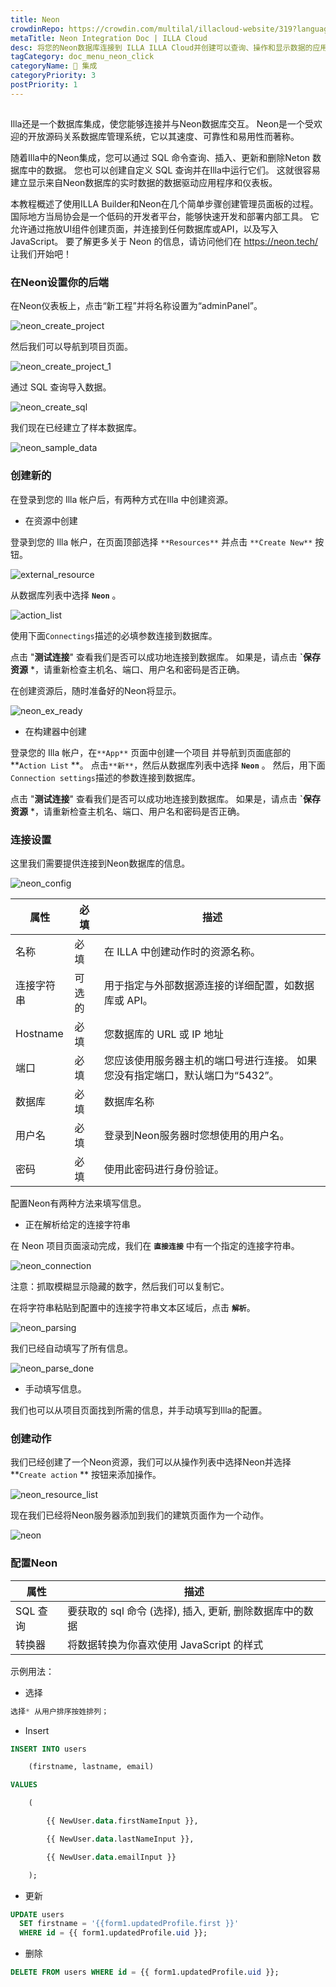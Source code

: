 ```yaml
---
title: Neon
crowdinRepo: https://crowdin.com/multilal/illacloud-website/319?languages=zhcn&filter=basic&value=0
metaTitle: Neon Integration Doc | ILLA Cloud
desc: 将您的Neon数据库连接到 ILLA ILLA Cloud并创建可以查询、操作和显示数据的应用程序。 本指南将向您展示如何操作。
tagCategory: doc_menu_neon_click
categoryName: 🔨 集成
categoryPriority: 3
postPriority: 1
---
```


## <h2 hidden>什么是Neon？</h2>

Illa还是一个数据库集成，使您能够连接并与Neon数据库交互。 Neon是一个受欢迎的开放源码关系数据库管理系统，它以其速度、可靠性和易用性而著称。

随着Illa中的Neon集成，您可以通过 SQL 命令查询、插入、更新和删除Neton 数据库中的数据。 您也可以创建自定义 SQL 查询并在Illa中运行它们。 这就很容易建立显示来自Neon数据库的实时数据的数据驱动应用程序和仪表板。

本教程概述了使用ILLA Builder和Neon在几个简单步骤创建管理员面板的过程。 国际地方当局协会是一个低码的开发者平台，能够快速开发和部署内部工具。 它允许通过拖放UI组件创建页面，并连接到任何数据库或API，以及写入 JavaScript。 要了解更多关于 Neon 的信息，请访问他们在 https://neon.tech/ 让我们开始吧！

### 在Neon设置你的后端

在Neon仪表板上，点击“新工程”并将名称设置为“adminPanel”。

![neon_create_project](https://cdn.illacloud.com/official-website/img/docs/neon_create_project.png)

然后我们可以导航到项目页面。

![neon_create_project_1](https://cdn.illacloud.com/official-website/img/docs/neon_create_project_1.png)

通过 SQL 查询导入数据。

![neon_create_sql](https://cdn.illacloud.com/official-website/img/docs/neon_create_sql.png)

我们现在已经建立了样本数据库。

![neon_sample_data](https://cdn.illacloud.com/official-website/img/docs/neon_sample_data.png)

### 创建新的

在登录到您的 Illa 帐户后，有两种方式在Illa 中创建资源。 

-   在资源中创建

登录到您的 Illa 帐户，在页面顶部选择 `**Resources**` 并点击 `**Create New**` 按钮。 

![external_resource](https://cdn.illacloud.com/official-website/img/docs/external_resource.png)

从数据库列表中选择 **`Neon`** 。

![action_list](https://cdn.illacloud.com/official-website/img/docs/action_list.png)

使用下面`Connectings`描述的必填参数连接到数据库。 

点击 "**测试连接**" 查看我们是否可以成功地连接到数据库。 如果是，请点击 **\`保存资源** \*，请重新检查主机名、端口、用户名和密码是否正确。

在创建资源后，随时准备好的Neon将显示。

![neon_ex_ready](https://cdn.illacloud.com/official-website/img/docs/neon_ex_ready.png)

-   在构建器中创建

登录您的 Illa 帐户，在`**App**` 页面中创建一个项目 并导航到页面底部的 **`Action List` **。 点击`**新**`，然后从数据库列表中选择 **`Neon`** 。 然后，用下面`Connection settings`描述的参数连接到数据库。

点击 "**测试连接**" 查看我们是否可以成功地连接到数据库。 如果是，请点击 **\`保存资源** \*，请重新检查主机名、端口、用户名和密码是否正确。

### 连接设置

这里我们需要提供连接到Neon数据库的信息。

![neon_config](https://cdn.illacloud.com/official-website/img/docs/neon_config.png)

| 属性       | 必填  | 描述                                         |
| -------- | --- | ------------------------------------------ |
| 名称       | 必填  | 在 ILLA 中创建动作时的资源名称。                        |
| 连接字符串    | 可选的 | 用于指定与外部数据源连接的详细配置，如数据库或 API。               |
| Hostname | 必填  | 您数据库的 URL 或 IP 地址                          |
| 端口       | 必填  | 您应该使用服务器主机的端口号进行连接。 如果您没有指定端口，默认端口为“5432”。 |
| 数据库      | 必填  | 数据库名称                                      |
| 用户名      | 必填  | 登录到Neon服务器时您想使用的用户名。                       |
| 密码       | 必填  | 使用此密码进行身份验证。                               |

配置Neon有两种方法来填写信息。

-   正在解析给定的连接字符串

在 Neon 项目页面滚动完成，我们在 **`直接连接`** 中有一个指定的连接字符串。

![neon_connection](https://cdn.illacloud.com/official-website/img/docs/neon_connection.png)

注意：抓取模糊显示隐藏的数字，然后我们可以复制它。

在将字符串粘贴到配置中的连接字符串文本区域后，点击 **`解析`**。

![neon_parsing](https://cdn.illacloud.com/official-website/img/docs/neon_parsing.png)

我们已经自动填写了所有信息。

![neon_parse_done](https://cdn.illacloud.com/official-website/img/docs/neon_parse_done.png)

-   手动填写信息。

我们也可以从项目页面找到所需的信息，并手动填写到Illa的配置。 

### 创建动作

我们已经创建了一个Neon资源，我们可以从操作列表中选择Neon并选择 **`Create action` ** 按钮来添加操作。

![neon_resource_list](https://cdn.illacloud.com/official-website/img/docs/neon_resource_list.png)

 现在我们已经将Neon服务器添加到我们的建筑页面作为一个动作。

![neon](https://cdn.illacloud.com/official-website/img/docs/neon.png)

### 配置Neon

| 属性     | 描述                                  |
| ------ | ----------------------------------- |
| SQL 查询 | 要获取的 sql 命令 (选择), 插入, 更新, 删除数据库中的数据 |
| 转换器    | 将数据转换为你喜欢使用 JavaScript 的样式          |

示例用法：

-   选择

```sql
选择* 从用户排序按姓排列；
```

-   Insert

```sql
INSERT INTO users

	(firstname, lastname, email)

VALUES

	(

		{{ NewUser.data.firstNameInput }},

		{{ NewUser.data.lastNameInput }},

		{{ NewUser.data.emailInput }}

	);
```

-   更新

```sql
UPDATE users
  SET firstname = '{{form1.updatedProfile.first }}'
  WHERE id = {{ form1.updatedProfile.uid }};
```

-   删除

```sql
DELETE FROM users WHERE id = {{ form1.updatedProfile.uid }};
```
